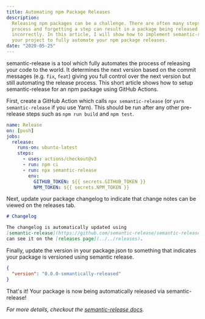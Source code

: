 ```yaml
---
title: Automating npm Package Releases
description:
  Releasing npm packages can be a challenge. There are often many steps in the
  process and forgetting a step can result in a package being released
  incorrectly. In this article, I will show how to implement semantic-release in
  your project to fully automate your npm package releases.
date: "2020-05-25"
---
```


semantic-release is a tool which fully automates the process of releasing your
code to the world. It determines the next version based on the commit messages
(e.g. `fix`, `feat`) giving you full control over the next version but still
automating the release process. This short article shows how to setup
semantic-release for an npm package using GitHub Actions.

First, create a GitHub Action which calls `npx semantic-release` (or
`yarn semantic-release` if you use Yarn). This should be run after any other
pre-release steps such as `npm run build` and `npm test`.

```yaml showLineNumbers .github/workflows/release.yml
name: Release
on: [push]
jobs:
  release:
    runs-on: ubuntu-latest
    steps:
      - uses: actions/checkout@v3
      - run: npm ci
      - run: npx semantic-release
        env:
          GITHUB_TOKEN: ${{ secrets.GITHUB_TOKEN }}
          NPM_TOKEN: ${{ secrets.NPM_TOKEN }}
```

Next, update your package changelog to indicate that change notes can be viewed
on the releases tab.

```markdown showLineNumbers CHANGELOG.md
# Changelog

The changelog is automatically updated using
[semantic-release](https://github.com/semantic-release/semantic-release). You
can see it on the [releases page](../../releases).
```

Finally, update the version in your package.json to something that indicates
your package is versioned using semantic release.

```json showLineNumbers package.json
{
  "version": "0.0.0-semantically-released"
}
```

That's it! Your package is now being automatically released via
semantic-release!

_For more details, checkout the
[semantic-release docs](https://github.com/semantic-release/semantic-release/blob/master/docs/recipes/github-actions.md#using-semantic-release-with-github-actions)._
